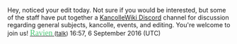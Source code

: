 Hey, noticed your edit today. Not sure if you would be interested, but some of the staff have put together a [http://discord.me/kancollewiki KancolleWiki Discord] channel for discussion regarding general subjects, kancolle, events, and editing. You're welcome to join us!  [[User:Ravien|<span style="color:#50c878"><font face="Blackadder ITC" size="4"> Ravien</font> </span>]] <font size="2">([[User talk:Ravien|talk]])</font> 16:57, 6 September 2016 (UTC)